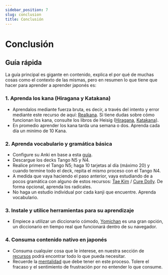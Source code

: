 ```yaml
---
sidebar_position: 7
slug: conclusion
title: Conclusión
---
```


# Conclusión

## Guía rápida

La guía principal es gigante en contenido, explica el por qué de muchas cosas como el contexto de las mismas, pero en resumen lo que tiene que hacer para aprender a aprender japonés es:

### 1. Aprenda los kana (Hiragana y Katakana)

- Aprendalos mediante fuerza bruta, es decir, a través del intento y error mediante este recurso de aquí: [Realkana](https://realkana.com/). Si tiene dudas sobre cómo funcionan los kana, consulte los libros de Heisig ([Hiragana](https://cdn.discordapp.com/attachments/797575188354433064/920855912497963028/Kana_para_Recordar_-_Hiragana.pdf), [Katakana](https://cdn.discordapp.com/attachments/797575188354433064/920855913152270376/Kana_para_recordar_-_Katakana.pdf)).
- En promedio aprender los kana tarda una semana o dos. Aprenda cada día un minímo de 10 Kana.

### 2. Aprenda vocabulario y gramática básica

- Configure su Anki en base a esta [guía](/configuracion/anki).
- Descargue los decks Tango N5 y N4.
- Realice primero el Tango N5; haga 10 tarjetas al día (máximo 20) y cuando termine todo el deck, repita el mismo proceso con el Tango N4.
- A medida que vaya haciendo el paso anterior, vaya estudiando de a pocos gramática con alguno de estos recursos: [Tae Kim](http://guidetojapanese.org/learn/grammar) / [Cure Dolly](https://www.youtube.com/watch?v=pSvH9vH60Ig). De forma opcional, aprenda los radicales.
- No haga un estudio individual por cada kanji que encuentre. Aprenda vocabulario.

### 3. Instale y utilice herramientas para su aprendizaje

- Empiece a utilizar un diccionario cómodo, [Yomichan](/configuracion/yomichan) es una gran opción, un diccionario en tiempo real que funcionará dentro de su navegador.

### 4. Consuma contenido nativo en japonés

- Consuma cualquier cosa que le interese, en nuestra sección de [recursos](/utilidad/recursos) podrá encontrar todo lo que pueda necesitar.
- Recuerde la [mentalidad](/guia-principal/introduccion#mentalidad-que-deberá-tener) que debe tener en este proceso. Tolere el fracaso y el sentimiento de frustración por no entender lo que consume.
